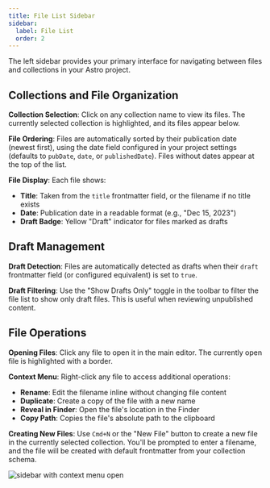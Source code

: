 ```yaml
---
title: File List Sidebar
sidebar:
  label: File List
  order: 2
---
```


The left sidebar provides your primary interface for navigating between files and collections in your Astro project.

## Collections and File Organization

**Collection Selection**: Click on any collection name to view its files. The currently selected collection is highlighted, and its files appear below.

**File Ordering**: Files are automatically sorted by their publication date (newest first), using the date field configured in your project settings (defaults to `pubDate`, `date`, or `publishedDate`). Files without dates appear at the top of the list.

**File Display**: Each file shows:

- **Title**: Taken from the `title` frontmatter field, or the filename if no title exists
- **Date**: Publication date in a readable format (e.g., "Dec 15, 2023")
- **Draft Badge**: Yellow "Draft" indicator for files marked as drafts

## Draft Management

**Draft Detection**: Files are automatically detected as drafts when their `draft` frontmatter field (or configured equivalent) is set to `true`.

**Draft Filtering**: Use the "Show Drafts Only" toggle in the toolbar to filter the file list to show only draft files. This is useful when reviewing unpublished content.

## File Operations

**Opening Files**: Click any file to open it in the main editor. The currently open file is highlighted with a border.

**Context Menu**: Right-click any file to access additional operations:

- **Rename**: Edit the filename inline without changing file content
- **Duplicate**: Create a copy of the file with a new name
- **Reveal in Finder**: Open the file's location in the Finder
- **Copy Path**: Copies the file's absolute path to the clipboard

**Creating New Files**: Use `Cmd+N` or the "New File" button to create a new file in the currently selected collection. You'll be prompted to enter a filename, and the file will be created with default frontmatter from your collection schema.

![sidebar with context menu open](../../../assets/sidebar.png)
